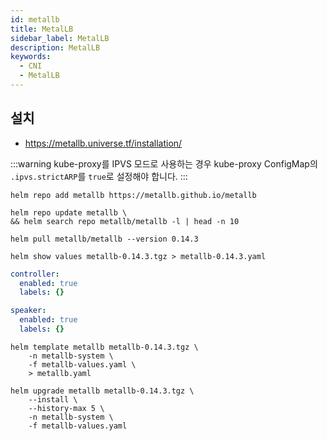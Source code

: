 ```yaml
---
id: metallb
title: MetalLB
sidebar_label: MetalLB
description: MetalLB
keywords:
  - CNI
  - MetalLB
---
```


## 설치

- https://metallb.universe.tf/installation/

:::warning
kube-proxy를 IPVS 모드로 사용하는 경우 kube-proxy ConfigMap의 `.ipvs.strictARP`를 `true`로 설정해야 합니다.
:::

```shell
helm repo add metallb https://metallb.github.io/metallb
```

```shell
helm repo update metallb \
&& helm search repo metallb/metallb -l | head -n 10
```

```shell
helm pull metallb/metallb --version 0.14.3
```

```shell
helm show values metallb-0.14.3.tgz > metallb-0.14.3.yaml
```

```yaml title="metallb-values.yaml"
controller:
  enabled: true
  labels: {}

speaker:
  enabled: true
  labels: {}
```

```shell
helm template metallb metallb-0.14.3.tgz \
    -n metallb-system \
    -f metallb-values.yaml \
    > metallb.yaml
```

```shell
helm upgrade metallb metallb-0.14.3.tgz \
    --install \
    --history-max 5 \
    -n metallb-system \
    -f metallb-values.yaml
```
